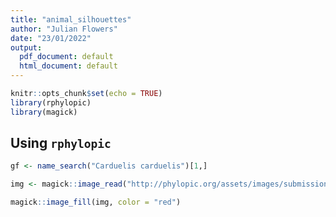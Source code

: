 ```yaml
---
title: "animal_silhouettes"
author: "Julian Flowers"
date: "23/01/2022"
output:
  pdf_document: default
  html_document: default
---
```


```r
knitr::opts_chunk$set(echo = TRUE)
library(rphylopic)
library(magick)
```

## Using `rphylopic`

```r

gf <- name_search("Carduelis carduelis")[1,]

img <- magick::image_read("http://phylopic.org/assets/images/submissions/c64e59f8-5d99-4cf5-bcfd-c73022e288e2.64.png")

magick::image_fill(img, color = "red")
```

